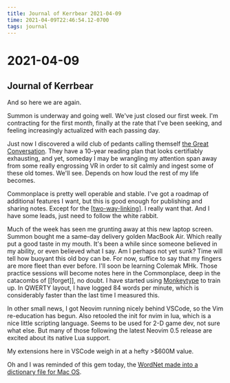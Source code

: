 ```yaml
---
title: Journal of Kerrbear 2021-04-09
time: 2021-04-09T22:46:54.12-0700
tags: journal
---
```


# 2021-04-09
## Journal of Kerrbear

And so here we are again.

Summon is underway and going well. We've just closed our first week. I'm contracting for the first month, finally at the rate that I've been seeking, and feeling increasingly actualized with each passing day.

Just now I discovered a wild club of pedants calling themself [the Great Conversation](http://www.greatconversation.com/10-year-reading-plan). They have a 10-year reading plan that looks certifiably exhausting, and yet, someday I may be wrangling my attention span away from some really engrossing VR in order to sit calmly and ingest some of these old tomes. We'll see. Depends on how loud the rest of my life becomes.

Commonplace is pretty well operable and stable. I've got a roadmap of additional features I want, but this is good enough for publishing and sharing notes. Except for the [[two-way-linking]]. I really want that. And I have some leads, just need to follow the white rabbit.

Much of the week has seen me grunting away at this new laptop screen. Summon bought me a same-day delivery golden MacBook Air. Which really put a good taste in my mouth. It's been a while since someone believed in my ability, or even believed what I say. Am I perhaps not yet sunk? Time will tell how buoyant this old boy can be. For now, suffice to say that my fingers are more fleet than ever before. I'll soon be learning Colemak MHk. Those practice sessions will become notes here in the Commonplace, deep in the catacombs of [[forget]], no doubt. I have started using [Monkeytype](https://monkeytype.com) to train up. In QWERTY layout, I have logged 84 words per minute, which is considerably faster than the last time I measured this.

In other small news, I got Neovim running nicely behind VSCode, so the Vim re-education has begun. Also retooled the init for nvim in lua, which is a nice little scripting language. Seems to be used for 2-D game dev, not sure what else. But many of those following the latest Neovim 0.5 release are excited about its native Lua support.

My extensions here in VSCode weigh in at a hefty >$600M value.

Oh and I was reminded of this gem today, the [WordNet made into a dictionary file for Mac OS](https://agiletortoise.com/terminology/mac/).

[//begin]: # "Autogenerated link references for markdown compatibility"
[two-way-linking]: two-way-linking "Mutualinks"
[//end]: # "Autogenerated link references"